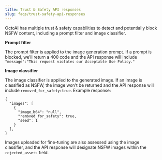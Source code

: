 ```yaml
---
title: Trust & Safety API responses
slug: faqs/trust-safety-api-responses
---
```


OctoAI has multiple trust & safety capabilities to detect and potentially block NSFW content, including a prompt filter and image classifier.

**Prompt filter**

The prompt filter is applied to the image generation prompt. If a prompt is blocked, we'll return a 400 code and the API response will include `"message":"This request violates our Acceptable Use Policy."`

**Image classifier**

The image classifier is applied to the generated image. If an image is classified as NSFW, the image won't be returned and the API response will include `removed_for_safety:true`. Example response:

```
{
  "images": [
    {
      "image_b64": "null",
      "removed_for_safety": true,
      "seed": 1
    }
  ],
}
```

Images uploaded for fine-tuning are also assessed using the image classifier, and the API response will designate NSFW images within the `rejected_assets` field. 